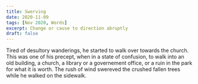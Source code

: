 ```yaml
---
title: Swerving
date: 2020-11-09
tags: [Nov 2020, Words]
excerpt: Change or cause to direction abruptly
draft: false
---
```

Tired of desultory wanderings, he started to walk over towards the church. This was one of his precept, when in a state of confusion, to walk into an old building, a church, a library or a governement office, or a ruin in the park for what it is worth. The rush of wind swereved the crushed fallen trees while he walked on the sidewalk.
